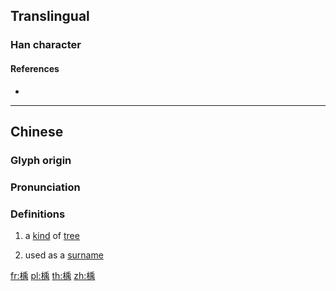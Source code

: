 {{character info/new}}
==Translingual==

===Han character===
{{Han char|rn=75|rad=木|as=09|sn=13|four=42927|canj=DHLB|ids=⿰木禹}}

====References====
* {{Han ref|kx=0538.090|dkj=15091|dj=0925.230|hdz=21252.020|uh=6940|ud=26944|bh=DDE2|bd=56802}}

----

==Chinese==
{{zh-forms}}

===Glyph origin===
{{Han etym}}

===Pronunciation===
{{zh-pron
|m=yǔ
|c=jyu5,geoi2
|mc=y
|oc=y
|ma=
|cat=n,pn
}}

===Definitions===
{{zh-hanzi}}

# {{lb|mul|archaic}} a [[kind]] of [[tree]]
# used as a [[surname]]

[[fr:楀]]
[[pl:楀]]
[[th:楀]]
[[zh:楀]]